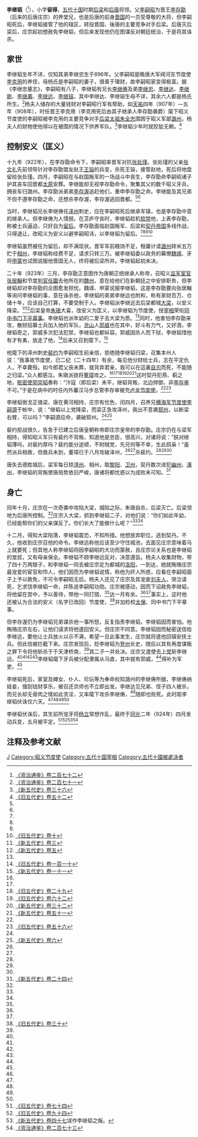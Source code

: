 {{Infobox person
| name = 李繼韜
| image = 
| image_size = 
| caption = 
| birth_date = 9世纪
| birth_place = [[唐朝|唐朝]]
| death_date = 924年1月20日
| death_place = [[後唐|後唐]]
| occupation = [[晉_(五代十國)|晋国]]、[[后梁|后梁]]和[[后唐|后唐]]将领
}}

'''李继韬'''（{{bd|9世纪||924年|1月20日|catIdx=L}}<ref name=ZZTJ272>[[:s:資治通鑑/卷272|《资治通鉴》卷二百七十二]]</ref>），小字'''留得'''，[[五代十国|五代十国]]时期[[后梁|后梁]]和[[后唐|后唐]]将领。父[[李嗣昭|李嗣昭]]为晋王[[唐庄宗|李存勖]]（后来的后唐庄宗）的养堂兄，也是后唐的前身[[晉_(五代十國)|晋国]]的一员受尊敬的大将，但李嗣昭死后，李继韬接管了他的辖区，转投晋国、後唐的主要竞争对手后梁。后唐灭后梁后，庄宗起初想赦免李继韬，但后来发现他仍在图谋反对朝廷统治，于是将其诛杀。

== 家世 ==
李继韬生年不详，仅知其弟李继忠生于896年。父李嗣昭是晚唐大军阀河东节度使[[李克用|李克用]]的养侄，母杨氏是李嗣昭的妻子，很善于理财，故李嗣昭家变得极富。据《李继忠墓志》，李嗣昭有八子，李继韬有兄长[[李继俦|李继俦]]及弟[[李继忠|李继忠]]、[[李继达|李继达]]、[[李继能|李继能]]、[[李继袭|李继袭]]、[[李继远|李继远]]、[[李继镕|李继镕]]，其中李继达、李继镕生母不详，其余六人都是杨氏所生。<ref name=ZZTJ271>[[:s:資治通鑑/卷271|《资治通鉴》卷二百七十一]]</ref>杨夫人储存的大量钱财对李嗣昭行军有帮助，如[[天祐_(唐朝)|天祐]]四年（907年）—五年（908年），时任晋王李克用（李克用死后由其子继承人李存勖袭爵）麾下昭义节度使的李嗣昭被李克用的主要竞争对手[[朱温|后梁太祖朱全忠]]围困于昭义军部[[潞州|潞州]]，杨夫人的财物使他得以在被围的情况下供养军队。<ref name=NHFD36>[[:s:新五代史/卷36|《新五代史》卷三十六]]</ref>李继韬少年时就狡狯无赖。<ref name=HFD52>[[:s:舊五代史/卷52|《旧五代史》卷五十二]]</ref>

== 控制安义（匡义） ==
十九年（922年），在李存勖命令下，李嗣昭率晋军对抗[[张处瑾|张处瑾]]。张处瑾的父亲[[张文礼|张文礼]]先前领导针对李存勖盟友赵王[[王镕|王镕]]的兵变，杀死王镕，接管赵地，死后将地盘留给张处瑾。四月，李嗣昭在与赵国叛军的一场战斗中丧生，李存勖命李嗣昭诸子护其丧车回晋都[[太原|太原]]安葬。李继能却无视李存勖命令，聚集其父的数千昭义牙兵，拥丧车归潞州。李存勖派弟弟[[李存渥|李存渥]]追赶他们，重申李存勖之命。李继能及其兄弟不但不遵李存勖之命，还想杀李存渥，李存渥逃回晋都。<ref name=ZZTJ271/><ref name=HFD52/>

当时，李继韬兄长李继俦任[[泽州|泽州]]刺史，应在李嗣昭死后继承军镇，也是李存勖中意的继承人。但李继俦为人懦弱，在苫庐守丧时，李继韬趁机[[软禁|软禁]]他，上表李存勖，称被士兵逼迫，只好自为[[留后|留后]]。李存勖面临赵国叛军、后梁和[[辽朝|契丹帝国]]多线作战，只得退让，改昭义为安义以避李嗣昭讳，以李继韬为留后。<ref name=ZZTJ271/><ref name=HFD52/><ref name=NHFD36/><ref name=HFD10>[[:s:旧五代史/卷10|《旧五代史》卷十]]</ref>

李继韬虽然被任为留后，却不满现状。晋军军前粮饷不足，租庸计请[[潞州|潞州]]转米五万贮于[[相州|相州]]，李继韬称经费不足，请求只转三万。被李继韬委以政务的幕僚[[魏琢|魏琢]]、牙将[[申蒙|申蒙]]也试图说服他晋国无人，终将被后梁所并。李继韬起初未决。

二十年（923年）三月，李存勖正意图作为唐朝正统继承人称帝，召昭义[[监军|监军]][[宦官|宦官]][[张居翰|张居翰]]和节度[[判官|判官]][[任圜|任圜]]去他所在的[[魏州|魏州]]，意在给他们在新朝廷之中安排职务，但李继韬却对李存勖的企图愈发担忧。魏琢、申蒙说服李继韬，这是李存勖要向张居翰等询问李继韬的事，意在诛杀他，李继韬的弟弟李继远也附和，称有家财百万、仓储十年，应该自己打算，不要受制于人。李继韬派李继远去后梁都城[[大梁|大梁]]，以安义降梁。<ref>[[:s:新五代史/卷3|《新五代史》卷三]]</ref><ref name=NHFD5>[[:s:新五代史/卷5|《新五代史》卷五]]</ref>后梁皇帝[[梁末帝|朱瑱]]大喜，改安义为匡义，以李继韬为节度使，授[[宰相|宰相]]荣衔[[同中书门下平章事|同中书门下平章事]]。李继韬也派年幼的二爱子去大梁为质。<ref name=NHFD36/>同时，他害怕李存勖来攻，散财招募士兵加入他的军队，[[尧山|尧山]]人[[郭威|郭威]]也在其中，好斗有力气，又好酒，李继韬奇之，郭威多次犯法犯禁，李继韬也都纵容。郭威因杀人而下狱，李继韬惜他有才有勇，放走了他，<ref name=HFD110>[[:s:旧五代史/卷110|《旧五代史》卷一百一十]]</ref>后来又召到麾下。<ref name=NHFD11>[[:s:新五代史/卷11|《新五代史》卷一十一]]</ref>

他麾下的泽州刺史[[裴约_(五代)|裴约]]为李嗣昭生前亲信，拒绝随李继韬归梁，召集本州人说：“我事故节度使，已二纪（二十四年）有余，每见他分财给士兵，志在平定仇人，不幸薨殁。如今郎君父丧未葬，就背弃君亲，我可以在這裏[[自刃|自刃]]而死，不能随之归梁。”众人都感泣。朱瑱派骁将[[董璋|董璋]]攻之。<ref name=HFD52/><ref name=HFD10/><ref name=HFD29>[[:s:舊五代史/卷29|《旧五代史》卷二十九]]</ref><ref name=HFD62>[[:s:舊五代史/卷62|《旧五代史》卷六十二]]</ref><ref name=NHFD32>[[:s:新五代史/卷32|《新五代史》卷三十二]]</ref><ref name=NHFD51>[[:s:新五代史/卷51|《新五代史》卷五十一]]</ref>这时契丹犯燕、蓟之地，[[枢密使|枢密使]][[郭崇韬|郭崇韬]]奏称：“汴寇（即后梁）未平，继韬背叛，北边捍御，非[[李存审|李存审]]不可。”于是在病中的时任内外蕃汉马步总管李存审被充[[幽州节度使|卢龙节度使]]。<ref name=ZZTJ272/><ref>[[:s:舊五代史/卷56|《旧五代史》卷五十六]]</ref>

李继韬倒戈正值梁、唐在黄河相持，庄宗有忧色，闰四月，召养兄[[横海军节度使|横海军节度使]][[唐明宗|李嗣源]]于帐中，说：“继韬以上党降梁，而梁正急攻泽州，我出不意袭[[郓州|郓州]]，以断梁右臂，可以吗？”李嗣源应命，袭破郓州。<ref name=ZZTJ272/><ref>[[:s:新五代史/卷6|《新五代史》卷六]]</ref>

裴约拒战很久，告急于已建立后唐皇朝称帝即庄宗皇帝的李存勖。庄宗仍在与梁军相持，得知昭义军只有裴约不背叛，知道他是忠臣，很高兴，对诸将说：“朕对继韬薄吗，对裴约厚吗？裴约能分逆顺，不附贼党，先兄何等不幸，生此鸱枭！”虽然派兵相救，但救兵未到，董璋已于八月攻破泽州，<ref name=HFD62/><ref name=NHFD51/>杀裴约。<ref name=ZZTJ272/><ref name=HFD29/><ref name=NHFD32/>

唐失去德胜城后，梁军每日掠[[澶州|澶州]]、相州，取[[黎阳郡|黎阳]]、[[卫州|卫州]]，契丹数次进犯[[幽州_(古代)|幽州]]、[[涿州_(古代)|涿州]]，李继韬的背叛使唐局势依旧严峻，唐诸将都忧惑以为成败未可知。<ref>[[:s:新五代史/卷24|《新五代史》卷二十四]]</ref>

== 身亡 ==
同年十月，庄宗在一次奇袭中攻陷大梁，城陷之际，朱瑱自杀，后梁灭亡。后梁领地为后唐所控制。<ref name=ZZTJ272/>庄宗入大梁，抓到李继韬二子，对他们说：“你们如此年幼，已经能帮你们的父亲谋反了。你们长大了能做什么呢？”<ref name=NHFD36/><ref name=HFD52/>

十二月，得知大梁陷落，李继韬震恐，不知所措。他想放弃职位，逃到契丹。不久，他收到庄宗召他的命令。李继远称他应该至少守住城池，去面见庄宗意味着马上就要死；但其他人称李继韬将因李嗣昭的大功而蒙赦，且庄宗论关系也是李继韬的堂叔，又有母亲保全。李继韬不顾李继远反对，决意遵旨。杨夫人收集财物，带了四十万两银子，和李继韬一同去被庄宗定为都城的[[洛阳|洛阳]]，一到达，她就贿赂庄宗最宠爱的宦官和伶人，他们因而为李继韬说情，称他为奸人所惑，应看在李嗣昭面子上予以赦免，不可令李嗣昭无后。杨夫人还见了庄宗及其宠妾[[劉玉娘|刘夫人]]，哭泣请死，乞求饶李继韬一命，并陈说李嗣昭功勋。庄宗被感动，因而下诏赦免李继韬，将他留在宫中，予以善待，带他一同打猎，<ref name=NHFD36/>达一月有余。<ref name=ZZTJ272/><ref name=HFD52/>事实上，这时他还被认为合法的安义（名字已改回）节度使，<ref name=HFD30>[[:s:舊五代史/卷30|《旧五代史》卷三十]]</ref>并加检校[[太保|太保]]、同中书门下平章事。

但李存渥仍为李继韬兄弟谋杀他一事所怒，反复指责李继韬，李继韬因而害怕。他贿赂庄宗左右，让他们请求将他遣回安义。但庄宗不同意。李继韬因而秘密送信给李继远，要他让士兵放火以示不满，希望一旦此事发生，庄宗就将遣他回镇安抚士兵。但此信被拦截下来。庄宗发现后，贬李继韬为[[登州|登州]]长史，随后以其有再度谋叛之罪下令将他斩杀于于天津桥南，<ref name=NHFD5/>其二子一并处决。庄宗又遣使去[[上党郡|上党]]斩李继远。<ref name=ZZTJ272/><ref name=HFD52/><ref name=NHFD36/><ref name=HFD30/>李继韬麾下牙兵被分配隶属从马直，其中就有郭威，<ref name=HFD110/>得补为军吏。<ref name=NHFD11/>

李继韬死后，家室及婢女、仆人、珍玩等为奉命权知潞州的李继俦所据，李继俦纳妓妾，搜刮钱财享乐，被召还京师也不立即出发。李继达见兄弟、侄子四人被杀，而兄长却无骨肉之情如此贪淫，又率麾下攻杀李继俦，<ref name=NHFD5/>随即也败死。此时距李继韬伏诛仅六天。<ref name=ZZTJ272/><ref name=HFD52/><ref name=NHFD36/><ref name=HFD30/>

李继韬伏诛后，其生前所宠牙将[[杨立|杨立]]常想作乱，最终于[[同光|同光]]二年（924年）四月发动兵变，五月被平定。<ref>[[:s:舊五代史/卷74|《旧五代史》卷七十四]]</ref><ref>[[:s:舊五代史/卷94|《旧五代史》卷九十四]]</ref><ref>[[:s:新五代史/卷47|《新五代史》卷四十七]]误作李继韬之叛。</ref><ref>[[:s:資治通鑑/卷273|《资治通鉴》卷二百七十三]]</ref>

== 注释及参考文献 ==
{{reflist|2}}

{{DEFAULTSORT:L}}
[[Category:李姓|J]]
[[Category:昭义节度使|Category:昭义节度使]]
[[Category:五代十国宰相|Category:五代十国宰相]]
[[Category:五代十國被處決者|Category:五代十國被處決者]]